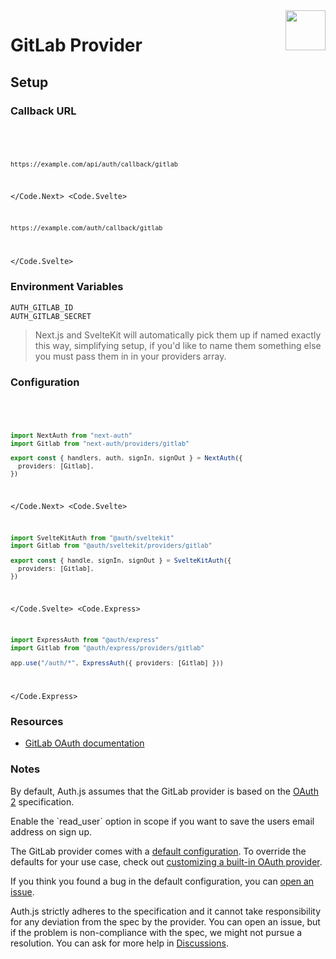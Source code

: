 
<img align="right" src="/img/providers/gitlab.svg" height="64" width="64" />

# GitLab Provider

## Setup

### Callback URL

<Code>
  <Code.Next>

```bash
https://example.com/api/auth/callback/gitlab
```

  </Code.Next>
  <Code.Svelte>

```bash
https://example.com/auth/callback/gitlab
```

  </Code.Svelte>
</Code>

### Environment Variables

```
AUTH_GITLAB_ID
AUTH_GITLAB_SECRET
```

> Next.js and SvelteKit will automatically pick them up if named exactly this way, simplifying
> setup, if you'd like to name them something else you must pass them in in your providers array.

### Configuration

<Code>
  <Code.Next>

```ts filename="/auth.ts"
import NextAuth from "next-auth"
import Gitlab from "next-auth/providers/gitlab"

export const { handlers, auth, signIn, signOut } = NextAuth({
  providers: [Gitlab],
})
```

  </Code.Next>
  <Code.Svelte>

```ts filename="/src/auth.ts"
import SvelteKitAuth from "@auth/sveltekit"
import Gitlab from "@auth/sveltekit/providers/gitlab"

export const { handle, signIn, signOut } = SvelteKitAuth({
  providers: [Gitlab],
})
```

  </Code.Svelte>
  <Code.Express>

```ts filename="/src/app.ts"
import ExpressAuth from "@auth/express"
import Gitlab from "@auth/express/providers/gitlab"

app.use("/auth/*", ExpressAuth({ providers: [Gitlab] }))
```

  </Code.Express>
</Code>

### Resources

- [GitLab OAuth documentation](https://docs.gitlab.com/ee/api/oauth2.html)

### Notes

By default, Auth.js assumes that the GitLab provider is
based on the [OAuth 2](https://www.rfc-editor.org/rfc/rfc6749.html) specification.

<Callout>
  Enable the `read_user` option in scope if you want to save the users email
  address on sign up.
</Callout>

<Callout type="info">

The GitLab provider comes with a [default configuration](https://gitlab.com/nextauthjs/next-auth/blob/main/packages/core/src/providers/gitlab.ts).
To override the defaults for your use case, check out [customizing a built-in OAuth provider](https://authjs.dev/guides/providers/custom-provider#override-default-options).

</Callout>

If you think you found a bug in the default configuration, you can [open an issue](https://authjs.dev/new/provider-issue).

Auth.js strictly adheres to the specification and it cannot take responsibility for any deviation from
the spec by the provider. You can open an issue, but if the problem is non-compliance with the spec,
we might not pursue a resolution. You can ask for more help in [Discussions](https://authjs.dev/new/gitlab-discussions).

